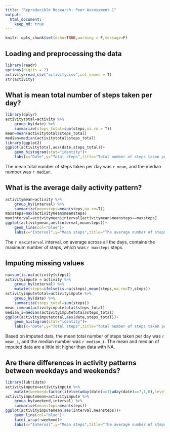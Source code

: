 ---
title: "Reproducible Research: Peer Assessment 1"
output: 
  html_document:
    keep_md: true
---
```{r setoptions,echo=TRUE}
knitr::opts_chunk$set(echo=TRUE,warning = F,message=F)
```


## Loading and preprocessing the data

```{r}
library(readr)
options(digits = 2)
activity=read_csv("activity.csv",col_names = T)
str(activity)
```


## What is mean total number of steps taken per day?
```{r}
library(dplyr)
activitytotal=activity %>% 
    group_by(date) %>% 
    summarize(steps_total=sum(steps,na.rm = T))
mean=mean(activitytotal$steps_total)
median=median(activitytotal$steps_total)
library(ggplot2)
ggplot(activitytotal,aes(date,steps_total))+
    geom_histogram(stat="identity")+
    labs(x="Date",y="Total steps",title="Total number of steps taken per day")

```

The mean total number of steps taken per day was `r mean`, and the median number was `r median`.

## What is the average daily activity pattern?
```{r pattern}
activitymean=activity %>% 
    group_by(interval) %>% 
    summarize(meansteps=mean(steps,na.rm=T))
maxsteps=max(activitymean$meansteps)
maxinterval=activitymean$interval[activitymean$meansteps==maxsteps]
ggplot(activitymean,aes(interval,meansteps))+
    geom_line(col="blue")+
    labs(x="Interval",y="Mean steps",title="The average number of steps taken per interval")
```

The `r maxinterval` interval, on average across all the days, contains the maximum number of steps, which was `r maxsteps` steps.

## Imputing missing values
```{r}
na=sum(is.na(activity$steps))
activityimpute = activity %>% 
    group_by(interval) %>% 
    mutate(steps=ifelse(is.na(steps),mean(steps,na.rm=T),steps))
activityimputetotal=activityimpute %>% 
    group_by(date) %>% 
    summarize(steps_total=sum(steps))
mean_i=mean(activityimputetotal$steps_total)
median_i=median(activityimputetotal$steps_total)
ggplot(activityimputetotal,aes(date,steps_total))+
    geom_histogram(stat="identity")+
    labs(x="Date",y="Total steps",title="Total number of steps taken per day based on imputed data")
```

Based on imputed data, the mean total number of steps taken per day was `r mean_i`, and the median number was `r median_i`. The mean and median of imputed data are a little bit higher than data with NA.


## Are there differences in activity patterns between weekdays and weekends?
```{r}
library(lubridate)
activityimpute=activityimpute %>% 
    mutate(weekend=factor(ifelse(wday(date)==1|wday(date)==7,1,0),levels=c(1,0),labels = c("Weekend","weekday")))
activityimputemean=activityimpute %>% 
    group_by(weekend,interval) %>% 
    summarise(meansteps=mean(steps))
ggplot(activityimputemean,aes(interval,meansteps))+
    geom_line(col="blue")+
    facet_wrap(~weekend)+
    labs(x="Interval",y="Mean steps",title="The average number of steps taken per interval on weekdays and weekends")
```


